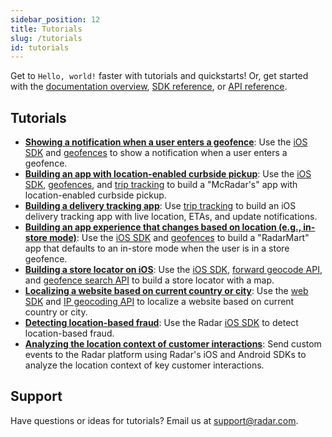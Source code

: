 ```yaml
---
sidebar_position: 12
title: Tutorials
slug: /tutorials
id: tutorials
---
```


Get to `Hello, world!` faster with tutorials and quickstarts! Or, get started with the [documentation overview](/), [SDK reference](/sdk), or [API reference](/api).

## Tutorials

- **[Showing a notification when a user enters a geofence](/tutorials/showing-a-notification-when-a-user-enters-a-geofence)**: Use the [iOS SDK](/sdk/ios) and [geofences](/geofences) to show a notification when a user enters a geofence.
- **[Building an app with location-enabled curbside pickup](/tutorials/building-an-app-with-location-enabled-curbside-pickup)**: Use the [iOS SDK](/sdk/ios), [geofences](/geofences), and [trip tracking](/trip-tracking) to build a "McRadar's" app with location-enabled curbside pickup.
- **[Building a delivery tracking app](/tutorials/building-a-delivery-tracking-app)**: Use [trip tracking](/trip-tracking) to build an iOS delivery tracking app with live location, ETAs, and update notifications.
- **[Building an app experience that changes based on location (e.g., in-store mode)](/tutorials/building-an-app-experience-that-changes-based-on-location-in-store-mode)**: Use the [iOS SDK](/sdk/ios) and [geofences](/geofences) to build a "RadarMart" app that defaults to an in-store mode when the user is in a store geofence.
- **[Building a store locator on iOS](/tutorials/building-a-store-locator-on-ios)**: Use the [iOS SDK](/sdk/ios), [forward geocode API](/api#forward-geocode), and [geofence search API](/api#search-geofences) to build a store locator with a map.
- **[Localizing a website based on current country or city](/tutorials/localizing-a-website-based-on-current-country-or-city)**: Use the [web SDK](/sdk/web) and [IP geocoding API](/api#ip-geocode) to localize a website based on current country or city.
- **[Detecting location-based fraud](/tutorials/detecting-location-based-fraud)**: Use the Radar [iOS SDK](/sdk) to detect location-based fraud.
- **[Analyzing the location context of customer interactions](/tutorials/analyzing-the-location-context-of-customer-interactions)**: Send custom events to the Radar platform using Radar's iOS and Android SDKs to analyze the location context of key customer interactions.

## Support

Have questions or ideas for tutorials? Email us at [support@radar.com](mailto:support@radar.com).
